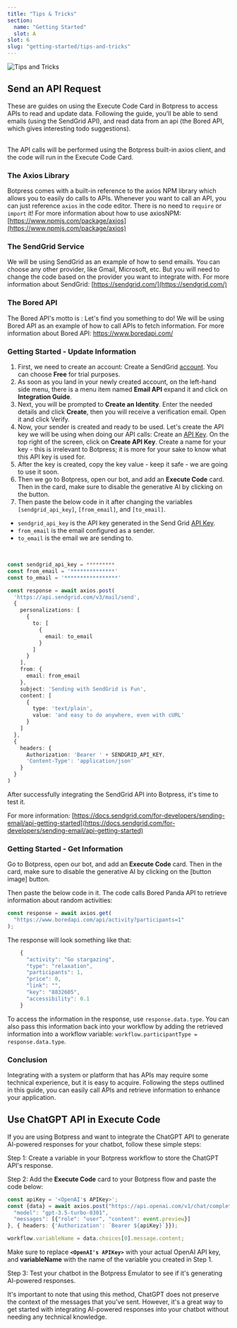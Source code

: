 ```yaml
---
title: "Tips & Tricks"
section:
  name: "Getting Started"
  slot: A
slot: 6
slug: "getting-started/tips-and-tricks"
---
```


![Tips and Tricks](/tips-cover.png)

## Send an API Request

These are guides on using the Execute Code Card in Botpress to access APIs to read and update data. Following the guide, you'll be able to send emails (using the SendGrid API), and read data from an api (the Bored API, which gives interesting todo suggestions).

<br />
The API calls will be performed using the Botpress built-in axios client, and the
code will run in the Execute Code Card.

### The Axios Library

Botpress comes with a built-in reference to the axios NPM library which allows you to easily do calls to APIs. Whenever you want to call an API, you can just reference `axios` in the code editor. There is no need to `require` or `import` it!
For more information about how to use axiosNPM: [https://www.npmjs.com/package/axios](https://www.npmjs.com/package/axios)

### The SendGrid Service

We will be using SendGrid as an example of how to send emails. You can choose any other provider, like Gmail, Microsoft, etc. But you will need to change the code based on the provider you want to integrate with.
For more information about SendGrid: [https://sendgrid.com/](https://sendgrid.com/)

### The Bored API

The Bored API's motto is : Let's find you something to do! We will be using Bored API as an example of how to call APIs to fetch information.
For more information about Bored API: https://www.boredapi.com/

### Getting Started - Update Information

1.  First, we need to create an account: Create a SendGrid [account](https://sendgrid.com/pricing/ "account"). You can choose **Free** for trial purposes.
2.  As soon as you land in your newly created account, on the left-hand side menu, there is a menu item named **Email API** expand it and click on **Integration Guide**.
3.  Next, you will be prompted to **Create an Identity**.
    Enter the needed details and click **Create**, then you will receive a verification email. Open it and click Verify.
4.  Now, your sender is created and ready to be used. Let's create the API key we will be using when doing our API calls: Create an [API Key](https://app.sendgrid.com/settings/api_keys "API Key").
    On the top right of the screen, click on **Create API Key**. Create a name for your key - this is irrelevant to Botpress; it is more for your sake to know what this API key is used for.
5.  After the key is created, copy the key value - keep it safe - we are going to use it soon.
6.  Then we go to Botpress, open our bot, and add an **Execute Code** card. Then in the card, make sure to disable the generative AI by clicking on the button.
7.  Then paste the below code in it after changing the variables `[sendgrid_api_key]`, `[from_email]`, and `[to_email]`.

- `sendgrid_api_key` is the API key generated in the Send Grid [API Key](https://app.sendgrid.com/settings/api_keys "API Key").
- `from_email` is the email configured as a sender.
- `to_email` is the email we are sending to.

<br />

```typescript
const sendgrid_api_key = *********
const from_email = '**************'
const to_email = '*****************'

const response = await axios.post(
  'https://api.sendgrid.com/v3/mail/send',
  {
    personalizations: [
      {
        to: [
          {
            email: to_email
          }
        ]
      }
    ],
    from: {
      email: from_email
    },
    subject: 'Sending with SendGrid is Fun',
    content: [
      {
        type: 'text/plain',
        value: 'and easy to do anywhere, even with cURL'
      }
    ]
  },
  {
    headers: {
      Authorization: 'Bearer ' + SENDGRID_API_KEY,
      'Content-Type': 'application/json'
    }
  }
)
```

After successfully integrating the SendGrid API into Botpress, it's time to test it.

For more information: [https://docs.sendgrid.com/for-developers/sending-email/api-getting-started](https://docs.sendgrid.com/for-developers/sending-email/api-getting-started)

### Getting Started - Get Information

Go to Botpress, open our bot, and add an **Execute Code** card. Then in the card, make sure to disable the generative AI by clicking on the [button image] button.

Then paste the below code in it. The code calls Bored Panda API to retrieve information about random activities:

```typescript
const response = await axios.get(
  "https://www.boredapi.com/api/activity?participants=1"
);
```

The response will look something like that:

```typescript
    {
      "activity": "Go stargazing",
      "type": "relaxation",
      "participants": 1,
      "price": 0,
      "link": "",
      "key": "8832605",
      "accessibility": 0.1
    }
```

To access the information in the response, use `response.data.type`. You can also pass this information back into your workflow by adding the retrieved information into a workflow variable: `workflow.participantType = response.data.type`.

### Conclusion

Integrating with a system or platform that has APIs may require some technical experience, but it is easy to acquire. Following the steps outlined in this guide, you can easily call APIs and retrieve information to enhance your application.

## Use ChatGPT API in Execute Code

If you are using Botpress and want to integrate the ChatGPT API to generate AI-powered responses for your chatbot, follow these simple steps:

Step 1: Create a variable in your Botpress workflow to store the ChatGPT API's response.

Step 2: Add the **Execute Code** card to your Botpress flow and paste the code below:

```typescript
const apiKey = '<OpenAI's APIKey>';
const {data} = await axios.post("https://api.openai.com/v1/chat/completions", {
  "model": "gpt-3.5-turbo-0301",
  "messages": [{"role": "user", "content": event.preview}]
}, { headers: {'Authorization': `Bearer ${apiKey}`}});

workflow.variableName = data.choices[0].message.content;
```

Make sure to replace **`<OpenAI's APIKey>`** with your actual OpenAI API key, and **variableName** with the name of the variable you created in Step 1.

Step 3: Test your chatbot in the Botpress Emulator to see if it's generating AI-powered responses.

<Callout variant="info" title="Note">
  It's important to note that using this method, ChatGPT does not preserve the
  context of the messages that you've sent. However, it's a great way to get
  started with integrating AI-powered responses into your chatbot without
  needing any technical knowledge.
</Callout>
